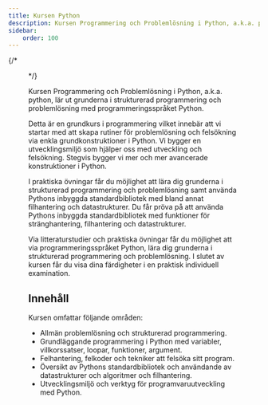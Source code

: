 ```yaml
---
title: Kursen Python
description: Kursen Programmering och Problemlösning i Python, a.k.a. python, lär ut grunderna i strukturerad programmering och problemlösning med programmeringsspråket Python
sidebar:
    order: 100
---
```



{/* <Figure 
    src="https://dbwebb.se/image/webtec/logo.png"
/> */}

Kursen Programmering och Problemlösning i Python, a.k.a. python, lär ut grunderna i strukturerad programmering och problemlösning med programmeringsspråket Python.

Detta är en grundkurs i programmering vilket innebär att vi startar med att skapa rutiner för problemlösning och felsökning via enkla grundkonstruktioner i Python. Vi bygger en utvecklingsmiljö som hjälper oss med utveckling och felsökning. Stegvis bygger vi mer och mer avancerade konstruktioner i Python.

I praktiska övningar får du möjlighet att lära dig grunderna i strukturerad programmering och problemlösning samt använda Pythons inbyggda standardbibliotek med bland annat filhantering och datastrukturer. Du får pröva på att använda Pythons inbyggda standardbibliotek med funktioner för stränghantering, filhantering och datastrukturer.

Via litteraturstudier och praktiska övningar får du möjlighet att via programmeringsspråket Python, lära dig grunderna i strukturerad programmering och problemlösning. I slutet av kursen får du visa dina färdigheter i en praktisk individuell examination.



Innehåll
------------------------

Kursen omfattar följande områden:
- Allmän problemlösning och strukturerad programmering.
- Grundläggande programmering i Python med variabler, villkorssatser, loopar, funktioner, argument.
- Felhantering, felkoder och tekniker att felsöka sitt program.
- Översikt av Pythons standardbibliotek och användande av datastrukturer och algoritmer och filhantering.
- Utvecklingsmiljö och verktyg för programvaruutveckling med Python.
